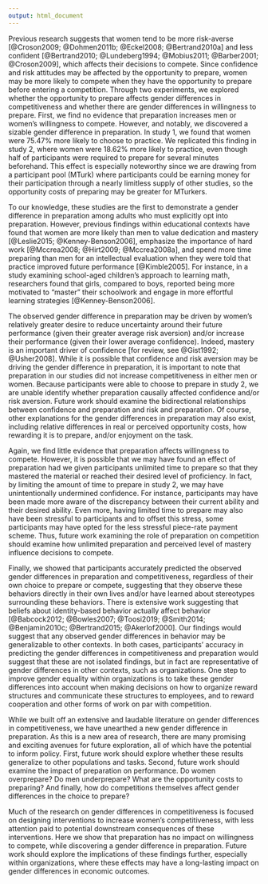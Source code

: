 ```yaml
---
output: html_document
---
```


Previous research suggests that women tend to be more risk-averse [@Croson2009; @Dohmen2011b; @Eckel2008; @Bertrand2010a] and less confident [@Bertrand2010; @Lundeberg1994; @Mobius2011; @Barber2001; @Croson2009], which affects their decisions to compete. Since confidence and risk attitudes may be affected by the opportunity to prepare, women may be more likely to compete when they have the opportunity to prepare before entering a competition. Through two experiments, we explored whether the opportunity to prepare affects gender differences in competitiveness and whether there are gender differences in willingness to prepare. First, we find no evidence that preparation increases men or women’s willingness to compete. However, and notably, we discovered a sizable gender difference in preparation. In study 1, we found that women were 75.47% more likely to choose to practice. We replicated this finding in study 2, where women were 18.62% more likely to practice, even though half of participants were required to prepare for several minutes beforehand. This effect is especially noteworthy since we are drawing from a participant pool (MTurk) where participants could be earning money for their participation through a nearly limitless supply of other studies, so the opportunity costs of preparing may be greater for MTurkers.


To our knowledge, these studies are the first to demonstrate a gender difference in preparation among adults who must explicitly opt into preparation. However, previous findings within educational contexts have found that women are more likely than men to value dedication and mastery [@Leslie2015; @Kenney-Benson2006], emphasize the importance of hard work [@Mccrea2008; @Hirt2009; @Mccrea2008a], and spend more time preparing than men for an intellectual evaluation when they were told that practice improved future performance [@Kimble2005]. For instance, in a study examining school-aged children’s approach to learning math, researchers found that girls, compared to boys, reported being more motivated to “master” their schoolwork and engage in more effortful learning strategies [@Kenney-Benson2006]. 


The observed gender difference in preparation may be driven by women's relatively greater desire to reduce uncertainty around their future performance (given their greater average risk aversion) and/or increase their performance (given their lower average confidence). Indeed, mastery is an important driver of confidence [for review, see @Gist1992; @Usher2008]. While it is possible that confidence and risk aversion may be driving the gender difference in preparation, it is important to note that preparation in our studies did not increase competitiveness in either men or women. Because participants were able to choose to prepare in study 2, we are unable identify whether preparation causally affected confidence and/or risk aversion. Future work should examine the bidirectional relationships between confidence and preparation and risk and preparation.  Of course, other explanations for the gender differences in preparation may also exist, including relative differences in real or perceived opportunity costs, how rewarding it is to prepare, and/or enjoyment on the task.

Again, we find little evidence that preparation affects willingness to compete. However, it is possible that we may have found an effect of preparation had we given participants unlimited time to prepare so that they mastered the material or reached their desired level of proficiency. In fact, by limiting the amount of time to prepare in study 2, we may have unintentionally undermined confidence. For instance, participants may have been made more aware of the discrepancy between their current ability and their desired ability. Even more, having limited time to prepare may also have been stressful to participants and to offset this stress, some participants may have opted for the less stressful piece-rate payment scheme. Thus, future work examining the role of preparation on competition should examine how unlimited preparation and perceived level of mastery influence decisions to compete. 

Finally, we showed that participants accurately predicted the observed gender differences in preparation and competitiveness, regardless of their own choice to prepare or compete, suggesting that they observe these behaviors directly in their own lives and/or have learned about stereotypes surrounding these behaviors. There is extensive work suggesting that beliefs about identity-based behavior actually affect behavior [@Babcock2012; @Bowles2007; @Toosi2019; @Smith2014; @Benjamin2010c; @Bertrand2015; @Akerlof2000]. Our findings would suggest that any observed gender differences in behavior may be generalizable to other contexts. In both cases, participants' accuracy in predicting the gender differences in competitiveness and preparation would suggest that these are not isolated findings, but in fact are representative of gender differences in other contexts, such as organizations. One step to improve gender equality within organizations is to take these gender differences into account when making decisions on how to organize reward structures and communicate these structures to employees, and to reward cooperation and other forms of work on par with competition.

While we built off an extensive and laudable literature on gender differences in competitiveness, we have unearthed a new gender difference in preparation. As this is a new area of research, there are many promising and exciting avenues for future exploration, all of which have the potential to inform policy. First, future work should explore whether these results generalize to other populations and tasks. Second, future work should examine the impact of preparation on performance. Do women overprepare? Do men underprepare? What are the opportunity costs to preparing?  And finally, how do competitions themselves affect gender differences in the choice to prepare? 

Much of the research on gender differences in competitiveness is focused on designing interventions to increase women’s competitiveness, with less attention paid to potential downstream consequences of these interventions. Here we show that preparation has no impact on willingness to compete, while discovering a gender difference in preparation. Future work should explore the implications of these findings further, especially within organizations, where these effects may have a long-lasting impact on gender differences in economic outcomes.